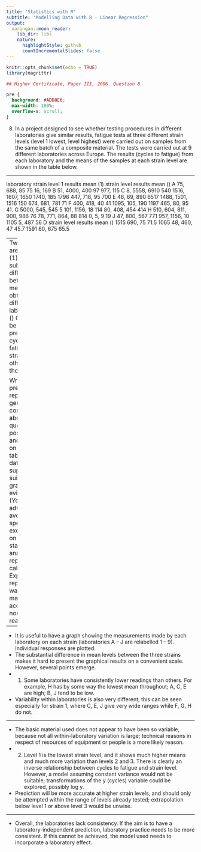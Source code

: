 ```yaml
---
title: "Statistics with R"
subtitle: "Modelling Data with R - Linear Regression"
output:
  xaringan::moon_reader:
    lib_dir: libs
    nature:
      highlightStyle: github
      countIncrementalSlides: false
---
```



```r
knitr::opts_chunk$set(echo = TRUE)
library(magrittr)

## Higher Certificate, Paper III, 2006. Question 8

```

```css
pre {
  background: #ADD8E6;
  max-width: 100%;
  overflow-x: scroll;
}
```





8.
In a project designed to see whether testing procedures in different laboratories give
similar results, fatigue tests at three different strain levels (level 1 lowest, level 
highest) were carried out on samples from the same batch of a composite material.
The tests were carried out at 9 different laboratories across Europe. The results
(cycles to fatigue) from each laboratory and the means of the samples at each strain
level are shown in the table below.

---

laboratory strain level 1
results mean
(1) strain level 
results mean
() A 75, 688, 85 75 16, 169 B 51, 4000, 400 97 977, 115 C 8, 5558, 6910 540 1516, 1607, 1650 1740, 185 1796 447, 718, 95 700
E 48, 69, 890 6517 1488, 1501, 1516 150 674, 681, 781 71
F 400, 418, 40 41 1095, 105, 190 1197 465, 80, 95 41.
G 5000, 545, 545 5 101, 1156, 18 114 80, 408, 454 414
H 510, 604, 811,
900, 986 76 78, 771, 864,
88 814 0, 5, 9 19
J 47, 800, 567 771 957, 1156, 10 1105 5, 487 56
D
strain level 
results mean
()
1515 690, 75 71.5
1065 48, 460, 47 45.7
1591 60, 675 65.5

---
Two questions are of interest:
(1) Are there substantial differences between the measurements obtained at
different laboratories?
() Can a model be found to predict the cycles to fatigue at strain levels other than
those tested?


Write a preliminary report on your general conclusions about the questions posed in
(1) and (), based on the tabulated data, and supported by suitable graphical evidence.
(You are advised to avoid spending excessive time on detailed statistical analysis or
repetitive calculations.)
Express your report in a way that makes it accessible to non-technical readers.
(0)

---


*  It is useful to have a graph showing the measurements made by each laboratory on each strain (laboratories A – J are relabelled 1 – 9). Individual responses are plotted.
*  The substantial difference in mean levels between the three strains makes it hard to present the graphical results on a convenient scale. However, several points emerge.
*  (1) Some laboratories have consistently lower readings than others. For example, H has by some way the lowest mean throughout; A, C, E are high; B, J tend to be low. 
*  Variability within laboratories is also very different; this can be seen especially for strain 1, where C, E, J give very wide ranges while F, G, H do not.

---

*  The basic material used does not appear to have been so variable, because not all within-laboratory variation is large; technical reasons in respect of resources of equipment or people is a more likely reason.
*  (2) Level 1 is the lowest strain level, and it shows much higher means and much more variation than levels 2 and 3. There is clearly an inverse relationship between cycles to fatigue and strain level. However, a model assuming constant variance would not be suitable; transformations of the y (cycles) variable could be explored, possibly log y. 
*  Prediction will be more accurate at higher strain levels, and should only be attempted within the range of levels already tested; extrapolation below level 1 or above level 3 would be unwise.

---
*  Overall, the laboratories lack consistency. If the aim is to have a laboratory-independent prediction, laboratory practice needs to be more consistent. If this cannot be achieved, the model used needs to incorporate a laboratory effect.
 
 